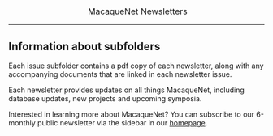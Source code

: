 <h3 style="font-weight:normal" align="center">
  &nbsp;MacaqueNet Newsletters<br>
</h3>

---

## Information about subfolders

Each issue subfolder contains a pdf copy of each newsletter, along with any accompanying documents that are linked in each newsletter issue. 

Each newsletter provides updates on all things MacaqueNet, including database updates, new projects and upcoming symposia.

Interested in learning more about MacaqueNet? You can subscribe to our 6-monthly public newsletter via the sidebar in our [homepage](https://macaquenet.github.io/).